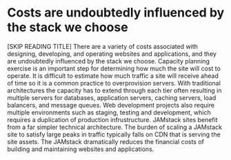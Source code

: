 
<Split>
  <h1>Costs are undoubtedly influenced by the stack we choose</h1>
  <Costs />
</Split>

<Notes>
  [SKIP READING TITLE] There are a variety of costs associated with
  designing, developing, and operating websites and applications, and
  they are undoubtedly influenced by the stack we choose. Capacity
  planning exercise is an important step for determining how much the
  site will cost to operate. It is difficult to estimate how much
  traffic a site will receive ahead of time so it is a common practice
  to overprovision servers. With traditional architectures the capacity
  has to extend through each tier often resulting in multiple servers
  for databases, application servers, caching servers, load balancers,
  and message queues. Web development projects also require multiple
  environments such as staging, testing and development, which requires
  a duplication of production infrustructure. JAMstack sites benefit
  from a far simpler technical architecture. The burden of scaling a
  JAMstack site to satisfy large peaks in traffic typically falls on
  CDN that is serving the site assets. The JAMstack dramatically
  reduces the financial costs of building and maintaining websites and
  applications.
</Notes>

